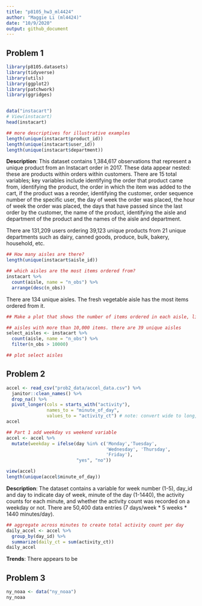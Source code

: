 ```yaml
---
title: "p8105_hw3_ml4424"
author: "Maggie Li (ml4424)"
date: "10/9/2020"
output: github_document
---
```


## Problem 1

```r
library(p8105.datasets)
library(tidyverse)
library(utils)
library(ggplot2)
library(patchwork)
library(ggridges)


data("instacart")
# View(instacart)
head(instacart)

## more descriptives for illustrative examples
length(unique(instacart$product_id))
length(unique(instacart$user_id))
length(unique(instacart$department))
```

**Description**: This dataset contains 1,384,617 observations that represent a unique product from an Instacart order in 2017. These data appear nested: these are products within orders within customers. There are 15 total variables; key variables include identifying the order that product came from, identifying the product, the order in which the item was added to the cart, if the product was a reorder, identifying the customer, order sequence number of the specific user, the day of week the order was placed, the hour of week the order was placed, the days that have passed since the last order by the customer, the name of the product, identifying the aisle and department of the product and the names of the aisle and department.

There are 131,209 users ordering 39,123 unique products from 21 unique departments such as dairy, canned goods, produce, bulk, bakery, household, etc.

```r
## How many aisles are there?
length(unique(instacart$aisle_id))

## which aisles are the most items ordered from?
instacart %>% 
  count(aisle, name = "n_obs") %>% 
  arrange(desc(n_obs))
```

There are 134 unique aisles. The fresh vegetable aisle has the most items ordered from it.

```r
## Make a plot that shows the number of items ordered in each aisle, limiting this to aisles with more than 10000 items ordered. Arrange aisles sensibly, and organize your plot so others can read it.

## aisles with more than 10,000 items. there are 39 unique aisles
select_aisles <- instacart %>% 
  count(aisle, name = "n_obs") %>% 
  filter(n_obs > 10000)

## plot select aisles

```



## Problem 2
```r
accel <- read_csv("prob2_data/accel_data.csv") %>% 
  janitor::clean_names() %>% 
  drop_na() %>% 
  pivot_longer(cols = starts_with("activity"),
               names_to = "minute_of_day",
               values_to = "activity_ct") # note: convert wide to long, so each row is a minute of day
accel

## Part 1 add weekday vs weekend variable
accel <- accel %>% 
  mutate(weekday = ifelse(day %in% c('Monday','Tuesday',
                                     'Wednesday', 'Thursday',
                                     'Friday'),
                          "yes", "no"))

view(accel)
length(unique(accel$minute_of_day))
```

**Description**: The dataset contains a variable for week number (1-5), day_id and day to indicate day of week, minute of the day (1-1440), the activity counts for each minute, and whether the activity count was recorded on a weekday or not. There are 50,400 data entries (7 days/week * 5 weeks * 1440 minutes/day).

```r
## aggregate across minutes to create total activity count per day
daily_accel <- accel %>% 
  group_by(day_id) %>% 
  summarize(daily_ct = sum(activity_ct))
daily_accel
```
**Trends**: There appears to be 

## Problem 3
```r
ny_noaa <- data("ny_noaa")
ny_noaa
```

